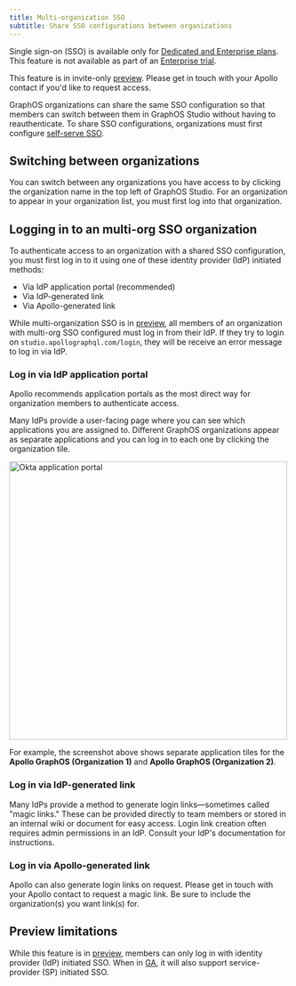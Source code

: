```yaml
---
title: Multi-organization SSO
subtitle: Share SSO configurations between organizations
---
```


<PremiumFeature>

Single sign-on (SSO) is available only for [Dedicated and Enterprise plans](https://www.apollographql.com/pricing#security).
This feature is not available as part of an [Enterprise trial](../plans/#enterprise-trials).

</PremiumFeature>

<PreviewFeature>

This feature is in invite-only [preview](/resources/product-launch-stages#preview). Please get in touch with your Apollo contact if you'd like to request access.

</PreviewFeature>

GraphOS organizations can share the same SSO configuration so that members can switch between them in GraphOS Studio without having to reauthenticate.
To share SSO configurations, organizations must first configure [self-serve SSO](./setup).

## Switching between organizations

You can switch between any organizations you have access to by clicking the organization name in the top left of GraphOS Studio.
For an organization to appear in your organization list, you must first log into that organization.

## Logging in to an multi-org SSO organization

To authenticate access to an organization with a shared SSO configuration, you must first log in to it using one of these identity provider (IdP) initiated methods:

- Via IdP application portal (recommended)
- Via IdP-generated link
- Via Apollo-generated link

<Note>

While multi-organization SSO is in [preview](resources/product-launch-stages/#preview), all members of an organization with multi-org SSO configured must log in from their IdP. If they try to login on `studio.apollographql.com/login`, they will be receive an error message to log in via IdP.

</Note>

### Log in via IdP application portal

<Tip>

Apollo recommends application portals as the most direct way for organization members to authenticate access.

</Tip>

Many IdPs provide a user-facing page where you can see which applications you are assigned to. Different GraphOS organizations appear as separate applications and you can log in to each one by clicking the organization tile.

<img
  src="../../img/sso/okta-application-portal.jpg"
  alt="Okta application portal"
  width="500"
  className="screenshot"
/>

For example, the screenshot above shows separate application tiles for the **Apollo GraphOS (Organization 1)** and **Apollo GraphOS (Organization 2)**.

### Log in via IdP-generated link

Many IdPs provide a method to generate login links—sometimes called "magic links." These can be provided directly to team members or stored in an internal wiki or document for easy access. Login link creation often requires admin permissions in an IdP. Consult your IdP's documentation for instructions.

### Log in via Apollo-generated link

Apollo can also generate login links on request. Please get in touch with your Apollo contact to request a magic link. Be sure to include the organization(s) you want link(s) for.

## Preview limitations

While this feature is in [preview](/resources/product-launch-stages#preview), members can only log in with identity provider (IdP) initiated SSO.
When in [GA](/resources/product-launch-stages#general-availability), it will also support service-provider (SP) initiated SSO.
